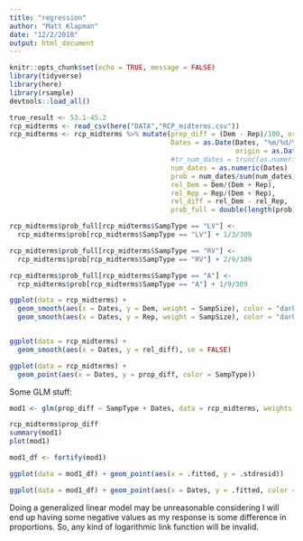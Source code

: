 ```yaml
---
title: "regression"
author: "Matt Klapman"
date: "12/2/2018"
output: html_document
---
```


```r
knitr::opts_chunk$set(echo = TRUE, message = FALSE)
library(tidyverse)
library(here)
library(rsample)
devtools::load_all()
```

```r
true_result <- 53.1-45.2
rcp_midterms <- read_csv(here("DATA","RCP_midterms.csv"))
rcp_midterms <- rcp_midterms %>% mutate(prop_diff = (Dem - Rep)/100, ord = 1:length(prop_diff),
                                        Dates = as.Date(Dates, "%m/%d/%Y", 
                                                        origin = as.Date("01/01/2017","%m/%d/%Y")),
                                        #tr_num_dates = trunc(as.numeric(Dates) - 17167, prec = -1)/10
                                        num_dates = as.numeric(Dates) - 17167,
                                        prob = num_dates/sum(num_dates),
                                        rel_Dem = Dem/(Dem + Rep), 
                                        rel_Rep = Rep/(Dem + Rep), 
                                        rel_diff = rel_Dem - rel_Rep,
                                        prob_full = double(length(prob)))

rcp_midterms$prob_full[rcp_midterms$SampType == "LV"] <-
  rcp_midterms$prob[rcp_midterms$SampType == "LV"] + 1/3/309

rcp_midterms$prob_full[rcp_midterms$SampType == "RV"] <-
  rcp_midterms$prob[rcp_midterms$SampType == "RV"] + 2/9/309

rcp_midterms$prob_full[rcp_midterms$SampType == "A"] <-
  rcp_midterms$prob[rcp_midterms$SampType == "A"] + 1/9/309
```





```r
ggplot(data = rcp_midterms) + 
  geom_smooth(aes(x = Dates, y = Dem, weight = SampSize), color = "darkblue", se = FALSE) +
  geom_smooth(aes(x = Dates, y = Rep, weight = SampSize), color = "darkred", se = FALSE)


ggplot(data = rcp_midterms) + 
  geom_smooth(aes(x = Dates, y = rel_diff), se = FALSE)

ggplot(data = rcp_midterms) +
  geom_point(aes(x = Dates, y = prop_diff, color = SampType))
```


Some GLM stuff:

```r
mod1 <- glm(prop_diff ~ SampType + Dates, data = rcp_midterms, weights = SampSize)

rcp_midterms$prop_diff
summary(mod1)
plot(mod1)

mod1_df <- fortify(mod1)

ggplot(data = mod1_df) + geom_point(aes(x = .fitted, y = .stdresid))

ggplot(data = mod1_df) + geom_point(aes(x = Dates, y = .fitted, color = SampType))
```


Doing a generalized linear model may be unreasonable considering I will end up having some negative values as my response is some difference in proportions. So, any kind of logarithmic link function will be invalid. 